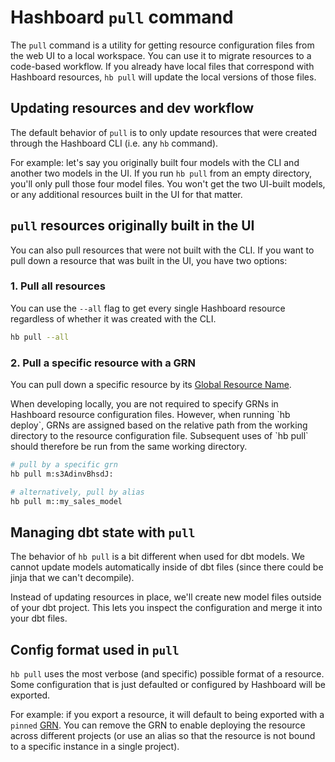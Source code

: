 
# Hashboard `pull` command

The `pull` command is a utility for getting resource configuration files from the web UI to a local workspace. You can use it to migrate resources to a code-based workflow. If you already have local files that correspond with Hashboard resources, `hb pull` will update the local versions of those files.

## Updating resources and dev workflow

The default behavior of `pull` is to only update resources that were created through the Hashboard CLI (i.e. any `hb` command).

For example: let's say you originally built four models with the CLI and another two models in the UI. If you run `hb pull` from an empty directory, you'll only pull those four model files. You won't get the two UI-built models, or any additional resources built in the UI for that matter.

## `pull` resources originally built in the UI

You can also pull resources that were not built with the CLI. If you want to pull down a resource that was built in the UI, you have two options:

### 1. Pull all resources

You can use the `--all` flag to get every single Hashboard resource regardless of whether it was created with the CLI.

```bash copy
hb pull --all
```

### 2. Pull a specific resource with a GRN

You can pull down a specific resource by its [Global Resource Name](/docs/data-ops/resource-identifiers).

<Callout type="warning">
  When developing locally, you are not required to specify GRNs in Hashboard
  resource configuration files. However, when running `hb deploy`, GRNs are
  assigned based on the relative path from the working directory to the resource
  configuration file. Subsequent uses of `hb pull` should therefore be run from
  the same working directory.
</Callout>

```bash
# pull by a specific grn
hb pull m:s3AdinvBhsdJ:

# alternatively, pull by alias
hb pull m::my_sales_model
```

## Managing dbt state with `pull`

The behavior of `hb pull` is a bit different when used for dbt models. We cannot update models automatically inside of dbt files (since there could be jinja that we can't decompile).

Instead of updating resources in place, we'll create new model files outside of your dbt project. This lets you inspect the configuration and merge it into your dbt files.

## Config format used in `pull`

`hb pull` uses the most verbose (and specific) possible format of a resource. Some configuration that is just defaulted or configured by Hashboard will be exported.

For example: if you export a resource, it will default to being exported with a `pinned` [GRN](/docs/data-ops/resource-identifiers). You can remove the GRN to enable deploying the resource across different projects (or use an alias so that the resource is not bound to a specific instance in a single project).
